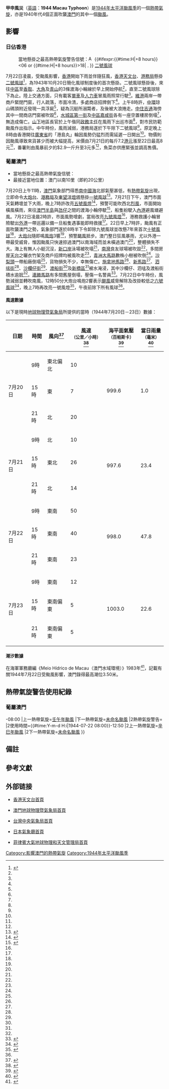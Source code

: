 {{颱風基礎資訊
|颱風名稱              = 甲申風災
|外文名稱              = Tufão de 22 de Junho de 1944（葡語）<BR>1944 Macau Typhoon
|外文語言              = 英語
|十分鐘平均風速JMA      = 
|十分鐘平均風速HKO     = 
|十分鐘平均風速CWB      = 
|二分鐘平均風速         = 
|一分鐘平均風速         = 
|代表圖像              =  21,July,1944 Typhoon weather map.png
|代表圖像名稱          = 1944年7月21日的地面天氣圖
|形成日期              = 1944年7月
|消散日期              = 1944年7月
|最低氣壓              = 
|財產損失              = 
|死傷人數              = 1死1傷
|影響地區              = [[中華民國_(大陸時期)|中國]]、[[香港日佔時期|日佔香港]]、[[葡屬澳門|葡屬澳門]]
|備註                  = 
|颱風路徑圖            = 
|風季年份              = 1944
|風季位置              = 太平洋
}}
'''甲申風災'''（[[英語|英語]]：'''1944 Macau Typhoon'''）是[[1944年太平洋颱風季|1944年太平洋颱風季]]的一個[[熱帶氣旋|熱帶氣旋]]，亦是1940年代4個正面吹襲[[澳門|澳門]]的其中一個[[颱風|颱風]]。

==影響==
{{NoteUTC+8}}

===日佔香港===
:當地懸掛之最高熱帶氣旋警告信號：[[File:Aspecto_do_sinal_nº_8_NW_de_tempestade_tropical_de_Macau_na_dia.svg|15px]]<!--日間信號--> {{#ifexpr:{{#time:H|+8 hours}}<06 or {{#time:H|+8 hours}}>18| [[File:Typhoon_2_night_japan_period.png|4px]]<!--夜間信號--> }} [[二號風球|二號風球]]
7月22日凌晨，受颱風影響，[[香港|香港]]開始下雨並伴隨狂風，[[香港天文台|香港天文台]]、[[海事處|港務局]]懸掛[[香港熱帶氣旋警告信號#熱帶氣旋警告信號的歷史及改革|二號風球]]<ref name="華僑日報19440723">{{cite news|publisher=[[華僑日報|華僑日報]]第肆頁|date=1944年7月23日|title=昨晨颱風襲港 水陸雙方損失輕微 各線交通略阻·地區長官出巡}}{{zh-hant}}</ref>，為1943年10月20日簡化風球制度後的首次懸掛。二號風球懸掛後，來往[[中環|中區]]至[[油麻地|香取]]、[[旺角|大角]]及[[深水埗|青山]]的3條渡海小輪線於早上開始停航<ref name="華僑日報19440723"/>，直至二號風球除下為止。陸上交通方面，只有載客[[單車|單車]]及[[人力車|人力車]]冒風雨照常行駛<ref name="華僑日報19440723"/>。[[維港|維港]]兩岸一帶商戶緊閉門窗，行人疏落，市面冷清，多處商店招牌倒下<ref name="華僑日報19440723"/>。上午8時許，[[中環|中環]]琼山碼頭附近發現一具浮屍<ref name="華僑日報19440723"/>，疑為沉艇所溺斃者，及後被大浪捲走。[[干諾道中|中住吉通]]海傍其中一間商店門窗被吹毀<ref name="華僑日報19440723"/>，[[西營盤|水城區]][[第一街|第一街]]及[[中區_(香港)|中區]][[嘉咸街|嘉咸街]]各有一座空置樓房倒塌<ref name="華僑日報19440723"/>，無造成傷亡。[[紅磡|山下]]地區長官於上午偕同[[政務主任|政務主任]]在風雨下出巡市面<ref name="華僑日報19440723"/>，對市民防範颱風作出指示。中午時份，風雨減弱，港務局遂於下午除下二號風球<ref name="華僑日報19440723"/>。原定晚上8時由香港開往[[廣東省|廣東省]]的「港島丸」輪因風勢仍猛烈而需延遲一日開出<ref name="華僑日報19440723"/>。物價則因颱風導致來貨甚少而被大幅提高，米價由7月21日的每斤7.2[[港元|港元]]漲至22日最高8元<ref name="華僑日報19440723"/>，番薯則由風暴前夕的$2.9一斤升至3元多<ref name="華僑日報19440723"/>，魚菜亦供應緊張並調高售價。

===葡屬澳門===
*當地懸掛之最高熱帶氣旋信號：{{MOTY|10}}
*最接近當地位置：澳门以南10里（即約20公里）
7月20日上午11時，[[澳門|澳門]]氣象部門得悉[[南中國海|南中國海]]北部氣壓甚低，有[[熱帶氣旋|熱帶氣旋]]出現，立即命令[[大炮台|大炮台]]、[[港務局_(澳門)|港務局]]及[[東望洋燈塔|東望洋燈塔]]懸掛[[一號風球_(澳門)|一號風球]]<ref>{{cite news|publisher=[[華僑報|華僑報]]第肆版|date=1944年7月21日|title=海外再發現颶風 一號風球懸出 此次大有釀成可能}}{{zh-hant}}</ref>。7月21日下午，澳門市面天氣轉壞並下大雨，晚上7時許改亮[[八號風球_(澳門)|五號風燈]]<ref name="西南日報19440723">{{cite news|publisher=[[西南日報|西南日報]]第四版|date=1944年7月23日|title=颶風去而復回 昨晨侵襲本澳邊境 天文台風球數易並鳴炮報告風襲 低陷地點均成澤國小艇數艘沉沒}}{{zh-hant}}</ref>，預警可能吹西北[[烈風|烈風]]，市面開始橫風橫雨，來往[[澳門半島|澳門半島]]與[[氹仔|氹仔]]之間的渡海小輪停駛<ref>{{cite news|publisher=[[西南日報|西南日報]]第四版|date=1944年7月22日|title=風球仍高懸未卸 氹澳交通受影響 過海電輪已駛避風塘避風}}{{zh-hant}}</ref>，船隻紛駛入[[澳門內港碼頭|內港]]避風塘避風。7月22日凌晨2時許，市面風勢增劇，當局改亮[[九號風球_(澳門)|九號風燈]]<ref name="西南日報19440723"/>，港務救護小輪冒險駛出[[外港客運碼頭|外港]]一帶巡邏以備一旦船隻遇事能即時救援<ref name="西南日報19440723"/>。22日早上7時許，颱風有正面吹襲澳門之勢，氣象部門遂於8時半下令卸除九號風球並改懸7年來首次[[十號風球_(澳門)|十號風球]]<ref name="西南日報19440723"/>，[[大炮台|大炮台]]隨即鳴[[風炮|風炮]]3響<ref name="西南日報19440723"/>，預警[[颶風|颶風]]抵步。澳门整日狂風暴雨，尤以外港一帶最受威脅，惟因颱風只快速掠過澳門以南海域而並未橫過澳门<ref name="華僑報19440723"/>，整體損失不大。海上有無人小艇沉沒，[[新口岸|新口岸]]泳場被吹塌<ref name="西南日報19440723"/>，[[南灣_(澳門)|南灣]]良友球場被吹毀<ref name="西南日報19440723"/>，多間房屋[[天台_(建筑物)|天台]]之曬衣竹架及商戶招牌均被風吹走<ref name="華僑報19440723"/>，[[青洲大馬路|青洲大馬路]]數株小樹被吹倒<ref name="華僑報19440723B"/>。[[沙梨頭|沙梨頭]]一帶船廠倒塌<ref name="華僑報19440723B"/>，貨物損失不少，幸無傷亡。[[爹美刁施拿地大馬路|施拿地馬路]]<ref name="西南日報19440723"/>、[[新馬路|新馬路]]<ref name="華僑報19440723"/>、[[十月初五日街|泗𠵼街]]<ref name="華僑報19440723"/>、[[沙欄仔街|沙欄仔街]]<ref name="華僑報19440723"/>、[[渡船街_(澳門)|渡船街]]<ref name="華僑報19440723"/>及[[新橋_(澳門)|新橋區]]<ref name="華僑報19440723"/>被水淹浸，其中沙欄仔、泗𠵼及渡船街積水逾[[呎|呎]]<ref name="華僑報19440723"/>。[[連勝馬路|連勝馬路]]有多間舊屋倒塌，壓傷一名警員<ref name="華僑報19440723B">{{cite news|publisher=[[華僑報|華僑報]]第肆版|date=1944年7月23日|title=特稿－風}}{{zh-hant}}</ref>。7月22日中午時份，風勢減弱並轉吹南風，12時50分大炮台鳴炮2響表示[[颶風|颶風]]威脅解除及改掛較低之[[八號風球_(澳門)|六號風球]]<ref name="華僑報19440723">{{cite news|publisher=[[華僑報|華僑報]]第肆版|date=1944年7月23日|title=颶風襲澳 僅向南部掠過 市內早有防備損失不大}}{{zh-hant}}</ref>，晚上7時再改亮一號風燈<ref name="西南日報19440724">{{cite news|publisher=[[西南日報|西南日報]]第四版|date=1944年7月24日|title=颶風掠過本境 天氣已復正常}}{{zh-hant}}</ref>，午夜前除下所有風球<ref name="西南日報19440724"/>。

====風速數據====
以下是現時[[地球物理暨氣象局|地球物理暨氣象局]]所提供的當時（1944年7月20日－23日）數據：

{| class="wikitable" style="text-align: center"
|-
! 日期 !! 時間 !! 風向<ref>{{cite web|url=http://www.smg.gov.mo/www/smg/centenary2/winddir-hourly/winddir-hourly-1944.txt|publisher=[[地球物理暨氣象局|地球物理暨氣象局]]|date=|title=1944年澳門風向紀錄|accessdate=2014-05-06|archive-date=2014-05-07|archive-url=https://web.archive.org/web/20140507002030/http://www.smg.gov.mo/www/smg/centenary2/winddir-hourly/winddir-hourly-1944.txt|dead-url=no}}{{en}}</ref> !! 風速<br /><span style="font-size:smaller;">（公里／小時）</span><ref>{{cite web|url=http://www.smg.gov.mo/www/smg/centenary2/windspeed-hourly/windspeed-hourly-1944.txt|publisher=[[地球物理暨氣象局|地球物理暨氣象局]]|date=|title=1944年澳門每小時風速紀錄|accessdate=2014-05-06|archive-date=2014-05-07|archive-url=https://web.archive.org/web/20140507000339/http://www.smg.gov.mo/www/smg/centenary2/windspeed-hourly/windspeed-hourly-1944.txt|dead-url=no}}{{en}}</ref> !! 海平面氣壓<br /><span style="font-size:smaller;">（百帕斯卡）</span><ref>{{cite web|url=http://www.smg.gov.mo/www/smg/centenary2/slp/slp-1944.txt|publisher=[[地球物理暨氣象局|地球物理暨氣象局]]|date=|title=1944年澳門海平面氣壓紀錄|accessdate=2014-05-06|archive-date=2014-05-07|archive-url=https://web.archive.org/web/20140507003537/http://www.smg.gov.mo/www/smg/centenary2/slp/slp-1944.txt|dead-url=no}}{{en}}</ref> !! 當日雨量<br /><span style="font-size:smaller;">（毫米）</span>{{noteTag|從當日早上9時至翌日早上9時。}}<ref>{{cite web|url=http://www.smg.gov.mo/www/smg/centenary2/prec/prec-1944.txt|publisher=[[地球物理暨氣象局|地球物理暨氣象局]]|date=|title=1944年澳門雨量紀錄|accessdate=2014-05-06|archive-date=2014-05-07|archive-url=https://web.archive.org/web/20140507003728/http://www.smg.gov.mo/www/smg/centenary2/prec/prec-1944.txt|dead-url=no}}{{en}}</ref>
|-
| rowspan="3" | 7月20日 
| 9時 
| 東北偏北 
| 10
| rowspan="3" | 999.6
| rowspan="3" | 1.0
|-
| 15時
| 東
| 7
|-
| 21時
| 北
| 20
|-
| rowspan="3" | 7月21日 
| 9時 
| 北 
| 10
| rowspan="3" | 997.6
| rowspan="3" | 23.4
|-
| 15時
| 東北
| 26
|-
| 21時
| 北
| 14
|- 
| rowspan="3" | 7月22日 
| 9時 
| 東南 
| 50
| rowspan="3" | 998.0
| rowspan="3" | 47.8
|-
| 15時
| 東南
| 40
|- 
| 21時
| 東南
| 23
|- 
| rowspan="3" | 7月23日 
| 9時 
| 東南 
| 12
| rowspan="3" | 1003.0
| rowspan="3" | 22.6
|-
| 15時
| 東南偏東
| 5
|- 
| 21時
| 東南偏東
| 5
|}

====潮汐數據====
在海軍軍務廳編《Meio Hídrico de Macau（澳門水域環境）》1983年<ref>{{cite web|publisher=[[政府印刷局|政府印刷局]]|date=|title=《Meio Hídrico de Macau（澳門水域環境）》}}</ref>，記載有關1944年7月22日受颱風影響，澳門錄得最高潮位3.50米。

==熱帶氣旋警告使用紀錄==
===葡屬澳門===
{{熱帶氣旋警告使用記錄
|氣象台=[[葡萄牙武裝部隊|葡萄牙海軍]]<ref>[[澳門氣象台|澳門氣象台]]於1952年成立，此前觀察氣象的工作由駐守澳門的葡萄牙海軍負責</ref>
|警告系統=[[熱帶氣旋信號|熱帶氣旋信號]]
|熱帶氣旋警告={{MOTY|9}}
|使用時間={{#time:Y-m-d H:i|1944-07-22 02:00}}-08:00
|上一熱帶氣旋=[[壬午風災|壬午年颱風]]
|下一熱帶氣旋=[[颱風英格瑞_(1946年)|未命名颱風]]
|2熱帶氣旋警告={{MOTY|10}}
|2使用時間={{#time:Y-m-d H:i|1944-07-22 08:00}}-12:50
|2上一熱帶氣旋=[[辛巳風災|辛巳年颱風]]
|2下一熱帶氣旋=[[颱風英格瑞_(1946年)|未命名颱風]]
}}

==備註==
<div class="references-small">
{{NoteFoot}}
</div>

==參考文獻==
{{Reflist}}

==外部链接==
*{{zh-hk}}[[香港天文台|香港天文台]][http://www.hko.gov.hk 首頁] {{Wayback|url=http://www.hko.gov.hk/ |date=20110224003313 }}
*{{zh-hk}}[[澳門地球物理暨氣象局|澳門地球物理暨氣象局]][http://www.smg.gov.mo 首頁] {{Wayback|url=http://www.smg.gov.mo/ |date=20140517030343 }}
*{{zh-tw}}[[中央氣象局|台灣中央氣象局]][http://www.cwb.gov.tw 首頁] {{Wayback|url=http://www.cwb.gov.tw/ |date=20181025071210 }}
*{{ja}}[[日本氣象廳|日本氣象廳]][http://www.jma.go.jp/jma/index.html 首頁] {{Wayback|url=http://www.jma.go.jp/jma/index.html |date=20110320125420 }}
*{{en}}[[菲律賓大氣地球物理和天文管理局|菲律賓大氣地球物理和天文管理局]][http://www.pagasa.dost.gov.ph/ 首頁] {{Wayback|url=http://www.pagasa.dost.gov.ph/ |date=20081216234000 }}

{{香港颱風}}
{{澳門颱風}}

[[Category:影響澳門的熱帶氣旋|Category:影響澳門的熱帶氣旋]]
[[Category:1944年太平洋颱風季|Category:1944年太平洋颱風季]]